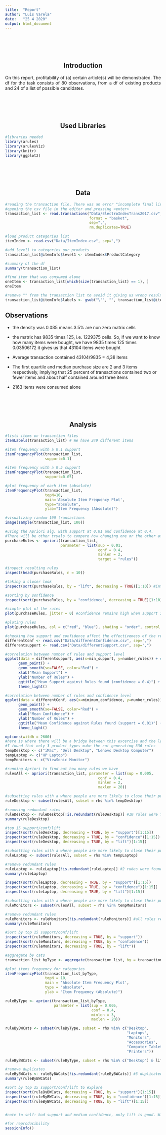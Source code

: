```yaml
---
title:  "Report"
author: "Luis Varela"
date:   "25 4 2020"
output: html_document
---
```



<div style="margin-bottom:100px;">
</div>

<h2 style="text-align: center;">Introduction</h2>

<p style="text-align: justify;">On this report, profitability of (a) certain article(s) will be demonstrated. The df for the task consists of 80 observations, from a df of existing products and 24 of a list of possible candidates.</p>

<div style="margin-bottom:100px;">
</div>

<h2 style="text-align: center;">Used Libraries</h2>


```r
#libraries needed
library(arules)
library(arulesViz)
library(knitr)
library(ggplot2)
```


<div style="margin-bottom:100px;">
</div>

<h2 style="text-align: center;">Data</h2>


```r
#reading the transaction file. There was an error "incomplete final line found on 'Data/ElectronidexTransactions2017.csv" fixed by
#opening the csv file in the editor and pressing <enter>
transaction_list <- read.transactions("Data/ElectroIndexTrans2017.csv", 
                                      format = "basket", 
                                      sep=",", 
                                      rm.duplicates=TRUE)

#load product categories list
itemIndex <- read.csv("Data/ItemIndex.csv", sep=",")

#add level1 to categories our products
transaction_list@itemInfo$level1 <- itemIndex$ProductCategory

#summary of the df
summary(transaction_list)

#find item that was consumed alone
oneItem <- transaction_list[which(size(transaction_list) == 1), ] 
oneItem

#remove "" from the transaction list to avoid it giving us wrong results 
transaction_list@itemInfo$labels <- gsub("\"", "", transaction_list@itemInfo$labels)
```


## Observations

* the density was 0.035 means 3.5% are non zero matrix cells

* the matrix has 9835 times 125, i.e. 1229375 cells. So, if we want to know how many items were bought, we have 9835 times 125 times 0.03506172 it gives us that 43104 items were bought

* Average transaction contained 43104/9835 = 4,38 items

* The first quartile and median purchase size are 2 and 3 items respectively, implying that 25 percent of transactions contained two or fewer items and about half contained around three items

* 2163 items were consumed alone


<div style="margin-bottom:100px;">
</div>

<h2 style="text-align: center;">Analysis</h2>


```r
#lists items on transaction files
itemLabels(transaction_list) # We have 249 different items

#item frequency with a 0.1 support
itemFrequencyPlot(transaction_list, 
                  support=0.1)

#item frequency with a 0.5 support
itemFrequencyPlot(transaction_list, 
                  support=0.05)

#plot frequency of each item (absolute)
itemFrequencyPlot(transaction_list, 
                  topN=10, 
                  main='Absolute Item Frequency Plot', 
                  type="absolute", 
                  ylab="Item Frequency (Absolute)")

#visualizing random 100 transactions
image(sample(transaction_list, 100))
```


```r
#using the Apriori alg. with support at 0.01 and confidence at 0.4. 
#There will be other tryals to compare how changing one or the other affects the results
purchaseRules <- apriori(transaction_list,
                         parameter = list(sup = 0.01,
                                          conf = 0.4,
                                          minlen = 2,
                                          target = "rules"))

#inspect resulting rules
inspect(head(purchaseRules, n = 10))

#taking a closer look
inspect(sort(purchaseRules, by = "lift", decreasing = TRUE)[1:10]) #interesting show of the association with HP Laptops

#sorting by sonfidence
inspect(sort(purchaseRules, by = "confidence", decreasing = TRUE)[1:10]) #interesting show of the association with HP Laptops

#simple plot of the rules
plot(purchaseRules, jitter = 0) #confidence remains high when support is low, this should be kept in mind

#ploting rules
plot(purchaseRules, col = c("red", "blue"), shading = "order", control = list(main = "Two-key plot"), jitter = 0)
```


```r
#checking how support and confidence affect the effectiveness of the rules
differentConf <- read.csv("Data/differentConfidence.csv", sep=",")
differentsupport <- read.csv("Data/differentSupport.csv", sep=",")

#correlation between number of rules and support level
ggplot(data = differentsupport, aes(x=min_support, y=number_rules)) + #the greater the number of rules the smaller the support
      geom_point() +
      geom_smooth(se=FALSE, color="Red") +
      xlab("Mean Support") + 
      ylab("Number of Rules") +
      ggtitle("Mean Support against Rules found (confidence = 0.4)") +
      theme_light()

#correlation between number of rules and confidence level
ggplot(data = differentConf, aes(x=minimum_confidence, y=number_rules)) + #the more rules we have the least confidence we would get
      geom_point() +
      geom_smooth(se=FALSE, color="Red") +
      xlab("Mean Confidence") + 
      ylab("Number of Rules") +
      ggtitle("Mean Confidence against Rules found (support = 0.01)") +
      theme_light()
```


```r
options(witdh = 2600)
#here is where there will be a bridge between this excercise and the last one
#I found that only 3 product types make the cut generating 336 rules
tempDesktop <- c("iMac", "Dell Desktop", "Lenovo Desktop Computer")
tempLaptop <- c("HP Laptop")
tempMonitors <- c("ViewSonic Monitor")

#running Apriori to find out how many rules we have
rulesAll <- apriori(transaction_list, parameter = list(sup = 0.005, 
                                          conf = 0.4, 
                                          minlen = 2, 
                                          maxlen = 20))

#subsetting rules with a where people are more likely to close their purchase + a Desktop
ruleDesktop <- subset(rulesAll, subset = rhs %in% tempDesktop)

#removing redundant rules
ruleDesktop <- ruleDesktop[!is.redundant(ruleDesktop)] #10 rules were found to be redundat
summary(ruleDesktop)

#top 15 support/conf/lift
inspect(sort(ruleDesktop, decreasing = TRUE, by = "support")[1:15])
inspect(sort(ruleDesktop, decreasing = TRUE, by = "confidence")[1:15])
inspect(sort(ruleDesktop, decreasing = TRUE, by = "lift")[1:15])

#subsetting rules with a where people are more likely to close their purchase + a Laptop
ruleLaptop <- subset(rulesAll, subset = rhs %in% tempLaptop)

#remove redundant rules
ruleLaptop <- ruleLaptop[!is.redundant(ruleLaptop)] #2 ruöes were found to be redundant
summary(ruleLaptop)

inspect(sort(ruleLaptop, decreasing = TRUE, by = "support")[1:15])
inspect(sort(ruleLaptop, decreasing = TRUE, by = "confidence")[1:15])
inspect(sort(ruleLaptop, decreasing = TRUE, by = "lift")[1:15])

#subsetting rules with a where people are more likely to close their purchase + a Monitor
ruleMonitors <- subset(rulesAll, subset = rhs %in% tempMonitors)

#remove redundant rules
ruleMonitors <- ruleMonitors[!is.redundant(ruleMonitors)] #all rules remained
summary(ruleMonitors)

#Sort by top 15 support/conf/lift
inspect(sort(ruleMonitors, decreasing = TRUE, by = "support"))
inspect(sort(ruleMonitors, decreasing = TRUE, by = "confidence"))
inspect(sort(ruleMonitors, decreasing = TRUE, by = "lift"))

#aggregate by cats
transaction_list_byType <- aggregate(transaction_list, by = transaction_list@itemInfo$level1)

#plot items frequency for categories
itemFrequencyPlot(transaction_list_byType,
                  topN = 10,
                  main = 'Absolute Item Frequency Plot',
                  type = "absolute",
                  ylab = "Item Frequency (Absolute)")

ruleByType <- apriori(transaction_list_byType, 
                      parameter = list(sup = 0.005, 
                                       conf = 0.4, 
                                       minlen = 3, 
                                       maxlen = 20))

ruleByBWCats <- subset(ruleByType, subset = rhs %in% c("Desktop", 
                                                       "Laptops", 
                                                       "Monitors",
                                                       "Accessories", 
                                                       "Computer Tablets",
                                                       "Printers"))

ruleByBWCats <- subset(ruleByType, subset = rhs %in% c("Desktop") & lift > 1.5)

#remove duplicates
ruleByBWCats <- ruleByBWCats[!is.redundant(ruleByBWCats)] #5 duplicated were found
summary(ruleByBWCats)

#Sort by top 15 support/conf/lift to explore
inspect(sort(ruleByBWCats, decreasing = TRUE, by = "support")[1:15])
inspect(sort(ruleByBWCats, decreasing = TRUE, by = "confidence")[1:15])
inspect(sort(ruleByBWCats, decreasing = TRUE, by = "lift")[1:15])


#note to self: bad support and medium confidence, only lift is good. Will be very rare for the rules to happen
```


```r
#for reproducibility
sessionInfo()
```